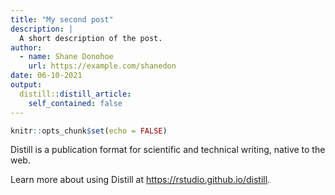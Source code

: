 ```yaml
---
title: "My second post"
description: |
  A short description of the post.
author:
  - name: Shane Donohoe
    url: https://example.com/shanedon
date: 06-10-2021
output:
  distill::distill_article:
    self_contained: false
---
```



```r
knitr::opts_chunk$set(echo = FALSE)
```

Distill is a publication format for scientific and technical writing, native to the web.

Learn more about using Distill at <https://rstudio.github.io/distill>.


